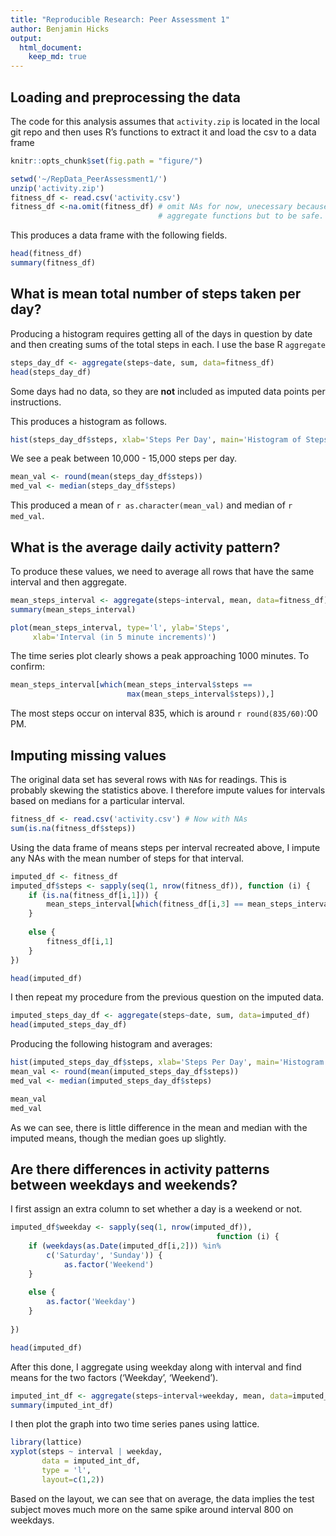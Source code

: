 ```yaml
---
title: "Reproducible Research: Peer Assessment 1"
author: Benjamin Hicks
output: 
  html_document:
    keep_md: true
---
```



## Loading and preprocessing the data

The code for this analysis assumes that `activity.zip` is located in the local
git repo and then uses R's functions to extract it and load the csv to a data
frame

```r
knitr::opts_chunk$set(fig.path = "figure/")

setwd('~/RepData_PeerAssessment1/')
unzip('activity.zip')
fitness_df <- read.csv('activity.csv')
fitness_df <-na.omit(fitness_df) # omit NAs for now, unecessary because of how
                                 # aggregate functions but to be safe.
```

This produces a data frame with the following fields.

```r
head(fitness_df)
summary(fitness_df)
```


## What is mean total number of steps taken per day?

Producing a histogram requires getting all of the days in question by date 
and then creating sums of the total steps in each. I use the base R `aggregate`

```r
steps_day_df <- aggregate(steps~date, sum, data=fitness_df)
head(steps_day_df)

```

Some days had no data, so they are **not** included as imputed data points per 
instructions.

This produces a histogram as follows.
```r
hist(steps_day_df$steps, xlab='Steps Per Day', main='Histogram of Steps Taken Per Day (breaks of 5000)')
```

We see a peak between 10,000 - 15,000 steps per day. 

```r
mean_val <- round(mean(steps_day_df$steps))
med_val <- median(steps_day_df$steps)
```

This produced a mean of `r as.character(mean_val)` and median of `r med_val`.

## What is the average daily activity pattern?

To produce these values, we need to average all rows that have the same interval
and then aggregate.

```r
mean_steps_interval <- aggregate(steps~interval, mean, data=fitness_df)
summary(mean_steps_interval)

plot(mean_steps_interval, type='l', ylab='Steps', 
     xlab='Interval (in 5 minute increments)')
```

The time series plot clearly shows a peak approaching 1000 minutes. To confirm:
```r
mean_steps_interval[which(mean_steps_interval$steps == 
                          max(mean_steps_interval$steps)),]
```

The most steps occur on interval 835, which is around `r round(835/60)`:00 PM.

## Imputing missing values
The original data set has several rows with `NA`s for readings. This is probably 
skewing the statistics above. I therefore impute values for intervals based on
medians for a particular interval.

```r
fitness_df <- read.csv('activity.csv') # Now with NAs
sum(is.na(fitness_df$steps))
```

Using the data frame of means steps per interval recreated above, I impute any
NAs with the mean number of steps for that interval.

```r

imputed_df <- fitness_df
imputed_df$steps <- sapply(seq(1, nrow(fitness_df)), function (i) {
    if (is.na(fitness_df[i,1])) {
        mean_steps_interval[which(fitness_df[i,3] == mean_steps_interval$interval),2]
    }
    
    else {
        fitness_df[i,1]
    }
})

head(imputed_df)

```


I then repeat my procedure from the previous question on the imputed data.

```r
imputed_steps_day_df <- aggregate(steps~date, sum, data=imputed_df)
head(imputed_steps_day_df)

```

Producing the following histogram and averages:

```r
hist(imputed_steps_day_df$steps, xlab='Steps Per Day', main='Histogram of Steps Taken Per Day (breaks of 5000)')
mean_val <- round(mean(imputed_steps_day_df$steps))
med_val <- median(imputed_steps_day_df$steps)

mean_val
med_val
```
As we can see, there is little difference in the mean and median with the
imputed means, though the median goes up slightly.

## Are there differences in activity patterns between weekdays and weekends?

I first assign an extra column to set whether a day is a weekend or not.


```r
imputed_df$weekday <- sapply(seq(1, nrow(imputed_df)),
                                              function (i) {
    if (weekdays(as.Date(imputed_df[i,2])) %in% 
        c('Saturday', 'Sunday')) {
            as.factor('Weekend')
    }
                                                  
    else {
        as.factor('Weekday')
    }                                             
                                                  
})                                              

head(imputed_df)    
```
After this done, I aggregate using weekday along with interval and find means
for the two factors ('Weekday', 'Weekend').

```r
imputed_int_df <- aggregate(steps~interval+weekday, mean, data=imputed_df)
summary(imputed_int_df)
```

I then plot the graph into two time series panes using lattice.
```r
library(lattice)
xyplot(steps ~ interval | weekday,
       data = imputed_int_df,
       type = 'l',
       layout=c(1,2))
```

Based on the layout, we can see that on average, the data implies the test subject
moves much more on the same spike around interval 800 on weekdays.